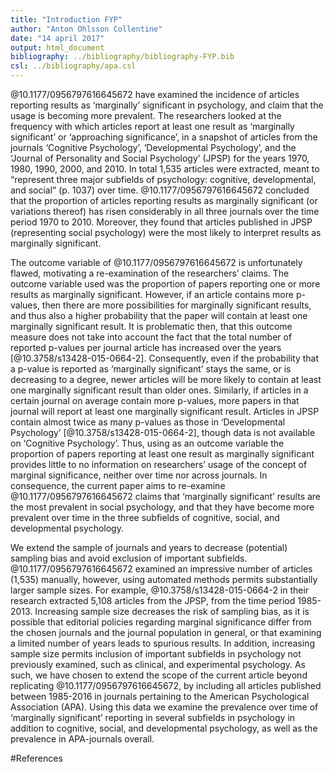 ---
title: "Introduction FYP"
author: "Anton Ohlsson Collentine"
date: "14 april 2017"
output: html_document
bibliography: ../bibliography/bibliography-FYP.bib
csl: ../bibliography/apa.csl
---

@10.1177/0956797616645672 have examined the incidence of articles reporting results as 'marginally' significant in psychology, and claim that the usage is becoming more prevalent. The researchers looked at the frequency with which articles report at least one result as 'marginally significant' or 'approaching significance', in a snapshot of articles from the journals 'Cognitive Psychology', 'Developmental Psychology', and the 'Journal of Personality and Social Psychology' (JPSP) for the years 1970, 1980, 1990, 2000, and 2010. In total 1,535 articles were extracted, meant to "represent three major subfields of psychology: cognitive, developmental, and social" (p. 1037) over time. @10.1177/0956797616645672 concluded that the proportion of articles reporting results as marginally significant (or variations thereof) has risen considerably in all three journals over the time period 1970 to 2010. Moreover, they found that articles published in JPSP (representing social psychology) were the most likely to interpret results as marginally significant. 

The outcome variable of @10.1177/0956797616645672 is unfortunately flawed, motivating a re-examination of the researchers' claims. The outcome variable used was the proportion of papers reporting one or more results as marginally significant. However, if an article contains more p-values, then there are more possibilities for marginally significant results, and thus also a higher probability that the paper will contain at least one marginally significant result. It is problematic then, that this outcome measure does not take into account the fact that the total number of reported p-values per journal article has increased over the years [@10.3758/s13428-015-0664-2]. Consequently, even if the probability that a p-value is reported as 'marginally significant' stays the same, or is decreasing to a degree, newer articles will be more likely to contain at least one marginally significant result than older ones. Similarly, if articles in a certain journal on average contain more p-values, more papers in that journal will report at least one marginally significant result. Articles in JPSP contain almost twice as many p-values as those in 'Developmental Psychology' [@10.3758/s13428-015-0664-2], though data is not available on 'Cognitive Psychology'. Thus, using as an outcome variable the proportion of papers reporting at least one result as marginally significant provides little to no information on researchers' usage of the concept of marginal significance, neither over time nor across journals. In consequence, the current paper aims to re-examine @10.1177/0956797616645672 claims that 'marginally significant' results are the most prevalent in social psychology, and that they have become more prevalent over time in the three subfields of cognitive, social, and developmental psychology.

We extend the sample of journals and years to decrease (potential) sampling bias and avoid exclusion of important subfields. @10.1177/0956797616645672 examined an impressive number of articles (1,535) manually, however, using automated methods permits substantially larger sample sizes. For example, @10.3758/s13428-015-0664-2 in their research extracted 5,108 articles from the JPSP, from the time period 1985-2013. Increasing sample size decreases the risk of sampling bias, as it is possible that editorial policies regarding marginal significance differ from the chosen journals and the journal population in general, or that examining a limited number of years leads to spurious results. In addition, increasing sample size permits inclusion of important subfields in psychology not previously examined, such as clinical, and experimental psychology. As such, we have chosen to extend the scope of the current article beyond replicating @10.1177/0956797616645672, by including all articles published between 1985-2016 in journals pertaining to the American Psychological Association (APA). Using this data we examine the prevalence over time of 'marginally significant' reporting in several subfields in psychology in addition to cognitive, social, and developmental psychology, as well as the prevalence in APA-journals overall.

#References

